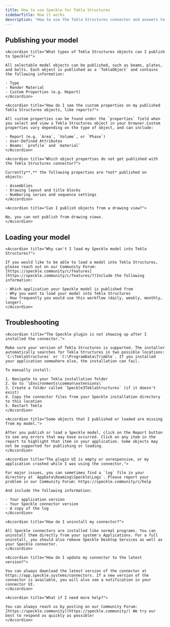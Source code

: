```yaml
---
title: How to use Speckle for Tekla Structures
sidebarTitle: How it works
description: "How to use the Tekla Structures connector and answers to frequently asked questions"
---
```


## **Publishing your model**

<AccordionGroup>

    <Accordion title="What types of Tekla Structures objects can I publish to Speckle?">
    
    All selectable model objects can be published, such as beams, plates, and bolts. Each object is published as a `TeklaObject` and contains the following information:
    
    - Type
    - Render Material
    - Custom Properties (e.g. Report)
    </Accordion>

    <Accordion title="How do I see the custom properties on my published Tekla Structures objects, like reports?">
    
    All custom properties can be found under the `properties` field when you select and view a Tekla Structures object in your browser.Custom properties vary depending on the type of object, and can include:
    
    - Report (e.g. `Area`, `Volume`, or `Phase`)
    - User-Defined Attributes
    - Beams: `profile` and `material`
    </Accordion>

    <Accordion title="Which object properties do not get published with the Tekla Structures connector?">
    
    Currently**,** the following properties are *not* published on objects:
    
    - Assemblies
    - Drawing layout and title blocks
    - Numbering series and sequence settings
    </Accordion>

    <Accordion title="Can I publish objects from a drawing view?">
    
    No, you can not publish from drawing views.
    </Accordion>

</AccordionGroup>

## **Loading your model**

<AccordionGroup>

    <Accordion title="Why can't I load my Speckle model into Tekla Structures?">
    
    If you would like to be able to load a model into Tekla Structures, please reach out on our Community Forum: [https://speckle.community/c/features](https://speckle.community/c/features/7)Include the following information:
    
    - Which application your Speckle model is published from
    - Why you want to load your model into Tekla Structures
    - How frequently you would use this workflow (daily, weekly, monthly, longer).
    </Accordion>

</AccordionGroup>

## Troubleshooting

<AccordionGroup>

    <Accordion title="The Speckle plugin is not showing up after I installed the connector.">
    
    Make sure your version of Tekla Structures is supported. The installer automatically searches for Tekla Structures in two possible locations: `C:\TeklaStructures` or `C:\ProgramData\Trimble`. If you installed your application somewhere else, the installation can fail.
    
    To manually install:
    
    1. Navigate to your Tekla installation folder
    2. Go to `\Environments\common\extensions\`
    3. Create a folder called `Speckle3TeklaStructures` (if it doesn't exist)
    4. Copy the connector files from your Speckle installation directory to this location
    5. Restart Tekla
    </Accordion>

    <Accordion title="Some objects that I published or loaded are missing from my model.">
    
    After you publish or load a Speckle model, click on the Report button to see any errors that may have occurred. Click on any item in the report to highlight that item in your application. Some objects may not be supported for publishing or loading.
    </Accordion>

    <Accordion title="The plugin UI is empty or unresponsive, or my application crashed while I was using the connector.">
    
    For major issues, you can sometimes find a `log` file in your directory at `AppData\Roaming\Speckle\Logs`. Please report your problem in our Community Forum: https://speckle.community/c/help
    
    And include the following information:
    
    - Your application version
    - Your Speckle connector version
    - A copy of the log
    </Accordion>

    <Accordion title="How do I uninstall my connector?">
    
    All Speckle connectors are installed like normal programs. You can uninstall them directly from your system's Applications. For a full uninstall, you should also remove Speckle Desktop Services as well as your Speckle connector.
    </Accordion>

    <Accordion title="How do I update my connector to the latest version?">
    
    You can always download the latest version of the connector at https://app.speckle.systems/connectors. If a new version of the connector is available, you will also see a notification in your connector UI.
    </Accordion>

    <Accordion title="What if I need more help?">
    
    You can always reach us by posting on our Community Forum: [https://speckle.community](https://speckle.community/) We try our best to respond as quickly as possible!
    </Accordion>

</AccordionGroup>
